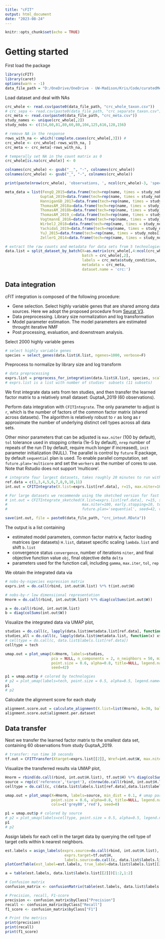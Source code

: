 ```yaml
---
title: "cFIT"
output: html_document
date: "2023-08-24"
---
```


```r
knitr::opts_chunk$set(echo = TRUE)
```

# Getting started

First load the package

```r
library(cFIT)
library(caret)
options(warn = -1)
data_file_path = "D:/OneDrive/OneDrive - UW-Madison/Kris/Code/curatedMetagenomicDataAnalyses/vignettes/"
```

Load dataset and deal with NAs
```r
crc_whole <- read.csv(paste0(data_file_path, "crc_whole_taxon.csv"))
# crc_sepa <- read.csv(paste0(data_file_path, "crc_separate_taxon.csv"))
crc_meta <- read.csv(paste0(data_file_path, "crc_meta.csv"))
study_names <- unique(crc_whole[,2])
study_nobs <- c(154,60,81,80,60,80,104,125,616,128,156)

# remove NA in the response
rows_with_na <- which(!complete.cases(crc_whole[,3])) #
crc_whole <- crc_whole[-rows_with_na, ]
crc_meta <- crc_meta[-rows_with_na, ]

# temperally set NA in the count matrix as 0
crc_whole[is.na(crc_whole)] <- 0

colnames(crc_whole) <- gsub("__", "-", colnames(crc_whole))
colnames(crc_whole) <- gsub("_", "-", colnames(crc_whole))

print(paste(nrow(crc_whole), 'observations, ', ncol(crc_whole)-3, 'species'))
```


```r
meta_data = list(FengQ_2015=data.frame(tech=rep(name, times = study_nobs[1])),
                GuptaA_2019=data.frame(tech=rep(name, times = study_nobs[2])),
                HanniganGD_2017=data.frame(tech=rep(name, times = study_nobs[3])),
                ThomasAM_2018a=data.frame(tech=rep(name, times = study_nobs[4])),
                ThomasAM_2018b=data.frame(tech=rep(name, times = study_nobs[5])),
                ThomasAM_2019_c=data.frame(tech=rep(name, times = study_nobs[6])),
                VogtmannE_2016=data.frame(tech=rep(name, times = study_nobs[7])),
                WirbelJ_2018=data.frame(tech=rep(name, times = study_nobs[8])),
                YachidaS_2019=data.frame(tech=rep(name, times = study_nobs[9])),
                YuJ_2015=data.frame(tech=rep(name, times = study_nobs[10])),
                ZellerG_2014=data.frame(tech=rep(name, times = study_nobs[11])))
```


```r
# extract the raw counts and metadata for data sets from 5 technologies
data.list = split_dataset_by_batch(X=as.matrix(crc_whole[,4:ncol(crc_whole)]), 
                                   batch = crc_whole[,2], 
                                   labels = crc_meta$study_condition,
                                   metadata = crc_meta, 
                                   dataset.name = 'crc:')

```

## Data integration

cFIT integration is composed of the following procedure:

* Gene selection. Select highly variable genes that are shared among data sources. Here we adopt the proposed procedure from [Seurat V3](https://satijalab.org/seurat/).
* Data preprocessing. Library size normalization and log transformation
* Model parameter estimation. The model parameters are estimated throught iterative NMF
* Post processing, evaluation, and downstream analysis.

Select 2000 highly variable genes
```r
# select highly variable genes
species = select_genes(data.list$X.list, ngenes=1000, verbose=F)
```

Preprocess to normalize by library size and log transform
```r
# data preprocessing
exprs.list = preprocess_for_integration(data.list$X.list, species, scale.factor=10^4, scale=T, center=F)
# exprs.list is a list with number of studies' subsets (11 subsets)
```

We first integrate data sets from ten studies, and then transfer the learned factor matrix to a relatively small dataset: GuptaA_2019 (60 observations).

Perform data integration with `CFITIntegrate`. 
The only parameter to adjust is `r`, which is the number of factors of the common factor matrix (shared across datasets). The algorithm is relatively robust to `r` as long as r approximate the number of underlying distinct cell types across all data sets. 

Other minor parameters that can be adjusted is 
`max.niter` (100 by default), 
`tol` tolerance used in stopping criteria (1e-5 by default), 
`nrep` number of repeats of the run (1 by default, require much longer if increased), 
`init` parameter initialization (NULL). The parallel is control by `future` R package, by default `sequential` plan is used. To enable parallel computation, set `future.plan='multicore` and set the `workers` as the number of cores to use. Note that Rstudio does not support 'multicore'.

```r
# integrate four largest datasets, takes roughly 20 minutes to run without parallization
ref.data = c(1,3,4,5,6,7,8,9,10,11)
int.out = CFITIntegrate(X.list=exprs.list[ref.data], r=15, max.niter=100, future.plan='sequential', seed=0, verbose=F)

# For large datasets we recommende using the sketched version for fast convergence.
# int.out = CFITIntegrate_sketched(X.list=exprs.list[ref.data], r=15, subsample.prop = 0.1,
#                                  max.niter=100, early.stopping=10, tol=1e-8, 
#                                  future.plan='sequential', seed=42, verbose=F)
```


```r
save(int.out, file = paste0(data_file_path, "crc_intout.RData"))
```

The output is a list containing

* estimated model parameters, common factor matrix `W`, factor loading matrices (per datasets) `H.list`, dataset specific scaling `lambda.list` and shift `b.list`
* convergence status `convergence`, number of iterations `niter`, and final objective function value `obj`, final objective delta `delta`
* parameters used for the function call, including `gamma`, `max.iter`, `tol`, `rep`

We obtain the integrated data via
```r
# nobs-by-nspecies expression matrix
exprs.int = do.call(rbind, int.out$H.list) %*% t(int.out$W)

# nobs-by-r low dimensiional representation
Hnorm = do.call(rbind, int.out$H.list) %*% diag(colSums(int.out$W))
```

```r
a = do.call(rbind, int.out$H.list)
b = diag(colSums(int.out$W))
```



Visualize the integrated data via UMAP plot,
```r
studies = do.call(c, lapply(data.list$metadata.list[ref.data], function(x) x$study_name))
studies_all = do.call(c, lapply(data.list$metadata.list, function(x) x$study_name))
# celltype = do.call(c, data.list$labels.list[ref.data])
celltype = tech

umap.out = plot_umap(X=Hnorm, labels=studies, 
                     pca = NULL, n_components = 2, n_neighbors = 50, min_dist = 0.1, # umap parameters
                     point.size = 0.6, alpha=0.8, title=NULL, legend.name='study', # figure parameters
                     seed=42)

p1 = umap.out$p # colored by technologies
# p2 = plot_umap(labels=tech, point.size = 0.5, alpha=0.5, legend.name='technology', emb=umap.out$emb)$p # colored by cell types
p1
# p2
```


Calculate the alignment score for each study

```r
alignment.score.out = calculate_alignment(X.list=list(Hnorm), k=30, balanced=F, dataset=studies, labels=studies)
alignment.score.out$alignment.per.dataset
```

## Data transfer

Next we transfer the learned factor matrix to the smallest data set, containing 60 observations from study GuptaA_2019.

```r
# transfer: run time 10 seconds
tf.out = CFITTransfer(Xtarget=exprs.list[[2]], Wref=int.out$W, max.niter = 100, seed=0, verbose=F)
```

Visualize the transferred results via UMAP plot,
```r
Hnorm = rbind(do.call(rbind, int.out$H.list), tf.out$H) %*% diag(colSums(int.out$W))
source = rep(c('reference','target'), c(nrow(do.call(rbind, int.out$H.list)), nrow(tf.out$H)))
celltype = do.call(c, c(data.list$labels.list[ref.data],data.list$labels.list[4]))

umap.out = plot_umap(X=Hnorm, labels=source, min_dist = 0.1, # umap parameters
                     point.size = 0.6, alpha=0.8, title=NULL, legend.name='source', 
                     cols=c('grey80','red'), seed=0)

p1 = umap.out$p # colored by source
# p2 = plot_umap(labels=celltype, point.size = 0.5, alpha=0.5, legend.name='cell type',  emb=umap.out$emb)$p # colored by cell types
p1
# p2
```


Assign labels for each cell in the target data by querying the cell type of target cells within k nearest neighbors.


```r
est.labels = asign_labels(exprs.source=do.call(rbind, int.out$H.list), 
                           exprs.target=tf.out$H, 
                           labels.source=do.call(c, data.list$labels.list[ref.data]))
plotContTable(est_label=est.labels, true_label=data.list$labels.list[[2]], ylab='Mapped type')
```
```r
a = table(est.labels, data.list$labels.list[[2]])[1:2,1:2]
```


```r
# Confusion matrix
confusion_matrix <- confusionMatrix(table(est.labels, data.list$labels.list[[2]])[2:3,1:2])

# Precision, recall, F1-score
precision <- confusion_matrix$byClass["Precision"]
recall <- confusion_matrix$byClass["Recall"]
f1_score <- confusion_matrix$byClass["F1"]

# Print the metrics
print(precision)
print(recall)
print(f1_score)
```

